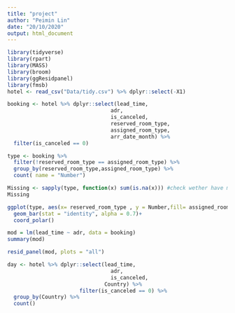 ```yaml
---
title: "project"
author: "Peimin Lin"
date: "20/10/2020"
output: html_document
---
```


```r
library(tidyverse)
library(rpart)
library(MASS)
library(broom)
library(ggResidpanel)
library(fmsb)
hotel <- read_csv("Data/tidy.csv") %>% dplyr::select(-X1)
```

```r
booking <- hotel %>% dplyr::select(lead_time,
                                 adr,
                                 is_canceled,
                                 reserved_room_type,
                                 assigned_room_type,
                                 arr_date_month) %>%
  filter(is_canceled == 0)
```



```r
type <- booking %>% 
  filter(!reserved_room_type == assigned_room_type) %>%
  group_by(reserved_room_type,assigned_room_type) %>%
  count( name = "Number")

```

```r
Missing <- sapply(type, function(x) sum(is.na(x))) #check wether have mssing value in data set
Missing
```

```r
ggplot(type, aes(x= reserved_room_type , y = Number,fill= assigned_room_type)) +
  geom_bar(stat = "identity", alpha = 0.7)+
  coord_polar()
```

```r
mod = lm(lead_time ~ adr, data = booking)
summary(mod)
```

```r
resid_panel(mod, plots = "all")
```

```r
day <- hotel %>% dplyr::select(lead_time,
                                 adr,
                                 is_canceled,
                               Country) %>%
                       filter(is_canceled == 0) %>%
  group_by(Country) %>%
  count()
```



